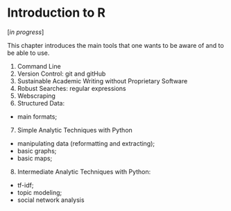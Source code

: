 # Introduction to R

[*in progress*]

This chapter introduces the main tools that one wants to be aware of and to be able to use.

1. Command Line
2. Version Control: git and gitHub
3. Sustainable Academic Writing without Proprietary Software
4. Robust Searches: regular expressions
5. Webscraping
6. Structured Data:
  - main formats;
7. Simple Analytic Techniques with Python
  - manipulating data (reformatting and extracting); 
  - basic graphs;
  - basic maps;
8. Intermediate Analytic Techniques with Python:
  - tf-idf;
  - topic modeling;
  - social network analysis